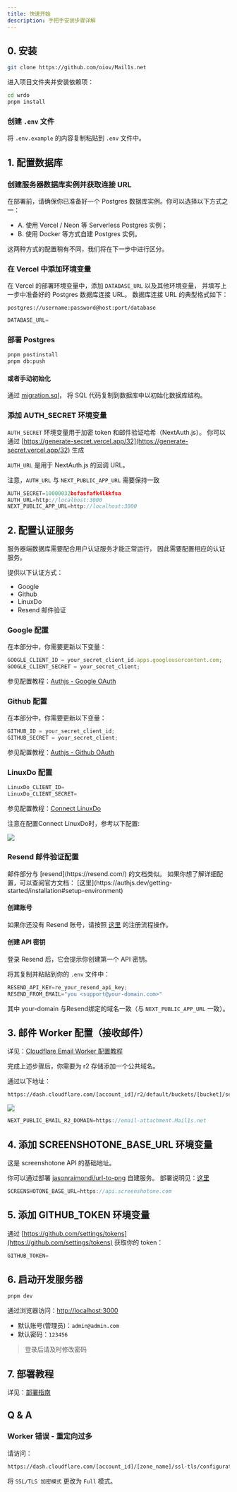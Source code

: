 ```yaml
---
title: 快速开始
description: 手把手安装步骤详解
---
```


<DocsLang en="/docs/developer/quick-start" zh="/docs/developer/quick-start-zh" />

## 0. 安装

```bash
git clone https://github.com/oiov/Mail1s.net
````

进入项目文件夹并安装依赖项：

```bash
cd wrdo
pnpm install
```

### 创建 `.env` 文件

将 `.env.example` 的内容复制粘贴到 `.env` 文件中。

## 1. 配置数据库

### 创建服务器数据库实例并获取连接 URL

在部署前，请确保你已准备好一个 Postgres 数据库实例。你可以选择以下方式之一：

* A. 使用 Vercel / Neon 等 Serverless Postgres 实例；
* B. 使用 Docker 等方式自建 Postgres 实例。

这两种方式的配置稍有不同，我们将在下一步中进行区分。

### 在 Vercel 中添加环境变量

在 Vercel 的部署环境变量中，添加 `DATABASE_URL` 以及其他环境变量，
并填写上一步中准备好的 Postgres 数据库连接 URL。
数据库连接 URL 的典型格式如下：

`postgres://username:password@host:port/database`

```js title=".env"
DATABASE_URL=
```

### 部署 Postgres

```bash
pnpm postinstall
pnpm db:push
```

#### 或者手动初始化

通过 [migration.sql](https://github.com/oiov/Mail1s.net/blob/main/prisma/migrations)，
将 SQL 代码复制到数据库中以初始化数据库结构。

### 添加 AUTH_SECRET 环境变量

`AUTH_SECRET` 环境变量用于加密 token 和邮件验证哈希（NextAuth.js）。
你可以通过 [https://generate-secret.vercel.app/32](https://generate-secret.vercel.app/32) 生成

`AUTH_URL` 是用于 NextAuth.js 的回调 URL。

注意，`AUTH_URL` 与 `NEXT_PUBLIC_APP_URL` 需要保持一致

```js title=".env"
AUTH_SECRET=10000032bsfasfafk4lkkfsa
AUTH_URL=http://localhost:3000
NEXT_PUBLIC_APP_URL=http://localhost:3000
```

## 2. 配置认证服务

服务器端数据库需要配合用户认证服务才能正常运行，
因此需要配置相应的认证服务。

提供以下认证方式：

* Google
* Github
* LinuxDo
* Resend 邮件验证

### Google 配置

在本部分中，你需要更新以下变量：

```js title=".env"
GOOGLE_CLIENT_ID = your_secret_client_id.apps.googleusercontent.com;
GOOGLE_CLIENT_SECRET = your_secret_client;
```

参见配置教程：[Authjs - Google OAuth](https://authjs.dev/getting-started/providers/google)

### Github 配置

在本部分中，你需要更新以下变量：

```js title=".env"
GITHUB_ID = your_secret_client_id;
GITHUB_SECRET = your_secret_client;
```

参见配置教程：[Authjs - Github OAuth](https://authjs.dev/getting-started/providers/github)

### LinuxDo 配置

```js title=".env"
LinuxDo_CLIENT_ID=
LinuxDo_CLIENT_SECRET=
```

参见配置教程：[Connect LinuxDo](https://connect.linux.do)

注意在配置Connect LinuxDo时，参考以下配置: 

![](/_static/docs/linuxdo-connect.png)

### Resend 邮件验证配置

<Callout type="note">
  邮件部分与 [resend](https://resend.com/) 的文档类似。
  如果你想了解详细配置，可以查阅官方文档：
  [这里](https://authjs.dev/getting-started/installation#setup-environment)
</Callout>

<Steps>

#### 创建账号

如果你还没有 Resend 账号，请按照 [这里](https://resend.com/signup) 的注册流程操作。

#### 创建 API 密钥

登录 Resend 后，它会提示你创建第一个 API 密钥。

将其复制并粘贴到你的 `.env` 文件中：

```js
RESEND_API_KEY=re_your_resend_api_key;
RESEND_FROM_EMAIL="you <support@your-domain.com>"
```

其中 your-domain 与Resend绑定的域名一致（与 `NEXT_PUBLIC_APP_URL` 一致）。

</Steps>

## 3. 邮件 Worker 配置（接收邮件）

详见：[Cloudflare Email Worker 配置教程](/docs/developer/cloudflare-email-worker)

完成上述步骤后，你需要为 r2 存储添加一个公共域名。

通过以下地址：

```bash
https://dash.cloudflare.com/[account_id]/r2/default/buckets/[bucket]/settings
```

![](/_static/docs/r2-domain.png)

```js title=".env"
NEXT_PUBLIC_EMAIL_R2_DOMAIN=https://email-attachment.Mail1s.net
```

## 4. 添加 SCREENSHOTONE\_BASE\_URL 环境变量

这是 screenshotone API 的基础地址。

你可以通过部署 [jasonraimondi/url-to-png](https://github.com/jasonraimondi/url-to-png) 自建服务。
部署说明见：[这里](https://jasonraimondi.github.io/url-to-png/)

```js title=".env"
SCREENSHOTONE_BASE_URL=https://api.screenshotone.com
```

## 5. 添加 GITHUB\_TOKEN 环境变量

通过 [https://github.com/settings/tokens](https://github.com/settings/tokens) 获取你的 token：

```js title=".env"
GITHUB_TOKEN=
```

## 6. 启动开发服务器

```bash
pnpm dev
```

通过浏览器访问：[http://localhost:3000](http://localhost:3000)

- 默认账号(管理员)：`admin@admin.com`
- 默认密码：`123456`

> 登录后请及时修改密码

## 7. 部署教程

详见：[部署指南](/docs/developer/deploy)

## Q & A

### Worker 错误 - 重定向过多

请访问：

```bash
https://dash.cloudflare.com/[account_id]/[zone_name]/ssl-tls/configuration
```

将 `SSL/TLS 加密模式` 更改为 `Full` 模式。